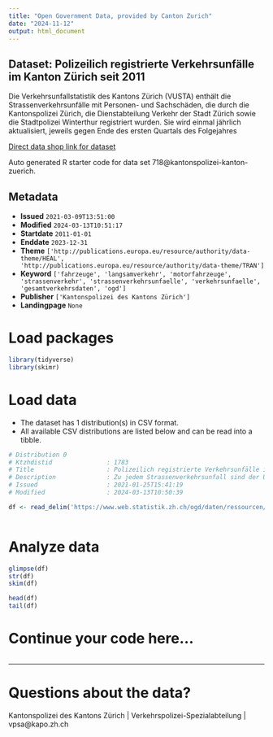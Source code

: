 ```yaml
---
title: "Open Government Data, provided by Canton Zurich"
date: "2024-11-12"
output: html_document
---
```


## Dataset: Polizeilich registrierte Verkehrsunfälle im Kanton Zürich seit 2011

Die Verkehrsunfallstatistik des Kantons Zürich (VUSTA) enthält die Strassenverkehrsunfälle mit Personen- und Sachschäden, die durch die Kantonspolizei Zürich, die Dienstabteilung Verkehr der Stadt Zürich sowie die Stadtpolizei Winterthur registriert wurden. Sie wird einmal jährlich aktualisiert, jeweils gegen Ende des ersten Quartals des Folgejahres

[Direct data shop link for dataset](https://www.zh.ch/de/politik-staat/statistik-daten/datenkatalog.html#/datasets/718@kantonspolizei-kanton-zuerich)

Auto generated R starter code for data set 718@kantonspolizei-kanton-zuerich.

## Metadata

- **Issued** `2021-03-09T13:51:00`
- **Modified** `2024-03-13T10:51:17`
- **Startdate** `2011-01-01`
- **Enddate** `2023-12-31`
- **Theme** `['http://publications.europa.eu/resource/authority/data-theme/HEAL', 'http://publications.europa.eu/resource/authority/data-theme/TRAN']`
- **Keyword** `['fahrzeuge', 'langsamverkehr', 'motorfahrzeuge', 'strassenverkehr', 'strassenverkehrsunfaelle', 'verkehrsunfaelle', 'gesamtverkehrsdaten', 'ogd']`
- **Publisher** `['Kantonspolizei des Kantons Zürich']`
- **Landingpage** `None`


# Load packages

```r

library(tidyverse)
library(skimr)

```

# Load data

-   The dataset has 1 distribution(s) in CSV format.
-   All available CSV distributions are listed below and can be read into a tibble.

```r

# Distribution 0
# Ktzhdistid               : 1783
# Title                    : Polizeilich registrierte Verkehrsunfälle im Kanton Zürich
# Description              : Zu jedem Strassenverkehrsunfall sind der Unfallort (geokodiert), das Jahr, der Monat, der Wochentag, die Unfallstunde, die Strassenart, der Unfalltyp (ab 1. Juli 2015 inklusive Bagatellunfälle zB. Parkschäden), die Unfallbeteiligung ('Fussgänger', 'Velo (ohne E-Bikes)', 'Motorrad') und die Unfallschwerekategorie verfügbar. Detaillierte Definitionen der Variabeln sind in der Ressource "Minimales Geodatenmodell Strassenverkehrsunfallorte (ASTRA)" dokumentiert.
# Issued                   : 2021-01-25T15:41:19
# Modified                 : 2024-03-13T10:50:39

df <- read_delim('https://www.web.statistik.zh.ch/ogd/daten/ressourcen/KTZH_00000718_00001783.csv')



```

# Analyze data

```r

glimpse(df)
str(df)
skim(df)

head(df)
tail(df)

```

# Continue your code here...

```r

```

------------------------------------------------------------------------

# Questions about the data?

Kantonspolizei des Kantons Zürich | Verkehrspolizei-Spezialabteilung | vpsa@kapo.zh.ch
